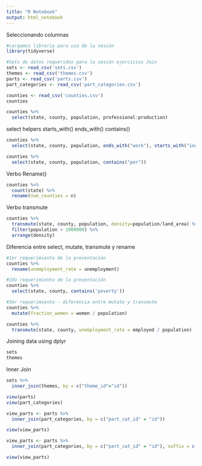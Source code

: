 ```yaml
---
title: "R Notebook"
output: html_notebook
---
```


Seleccionando columnas
```r
#cargamos librería para uso de la sesión
library(tidyverse)

#Sets de datos requeridos para la sesión ejercicios Join
sets <- read_csv('sets.csv')
themes <- read_csv('themes.csv')
parts <- read_csv('parts.csv')
part_categories <- read_csv('part_categories.csv')

```

```r
counties <- read_csv('counties.csv')
counties

counties %>%
  select(state, county, population, professional:production)

```

select helpers
  starts_with()
  ends_with()
  contains()
```r
counties %>%
  select(state, county, population, ends_with("work"), starts_with("income"))

counties %>%
  select(state, county, population, contains("per"))

```

Verbo Rename()
```r
counties %>%
  count(state) %>%
  rename(num_counties = n)
```

Verbo transmute
```r
counties %>%
  transmute(state, county, population, density=population/land_area) %>%
  filter(population > 1000000) %>%
  arrange(density)

```

Diferencia entre select, mutate, transmute y rename
```r
#1er requerimiento de la presentación
counties %>%
  rename(unemployment_rate = unemployment)

#2do requerimiento de la presentación
counties %>%
  select(state, county, contains('poverty'))

#3er requerimiento - diferencia entre mutate y transmute
counties %>%
  mutate(fraction_women = women / population)

counties %>%
  transmute(state, county, unemployment_rate = employed / population)
```

Joining data using dplyr
```r
sets
themes

```

Inner Join
```r

sets %>%
  inner_join(themes, by = c("theme_id"="id"))

```

```r
view(parts)
view(part_categories)

view_parts <- parts %>%
  inner_join(part_categories, by = c("part_cat_id" = "id"))

view(view_parts)

view_parts <- parts %>%
  inner_join(part_categories, by = c("part_cat_id" = "id"), suffix = c("_parts", "_part_categories"))

view(view_parts)

```

